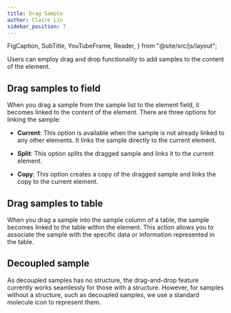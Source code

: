 ```yaml
---
title: Drag Sample
author: Claire Lin
sidebar_position: 7
---
```


  FigCaption,
  SubTitle,
  YouTubeFrame,
  Reader,
} from "@site/src/js/layout";

<SubTitle text="Drag Sample to Element" />
<Reader text="User" />

Users can employ drag and drop functionality to add samples to the content of the element.

## Drag samples to field

When you drag a sample from the sample list to the element field, it becomes linked to the content of the element. There are three options for linking the sample:

- **Current**: This option is available when the sample is not already linked to any other elements. It links the sample directly to the current element.

- **Split**: This option splits the dragged sample and links it to the current element.

- **Copy**: This option creates a copy of the dragged sample and links the copy to the current element.

<YouTubeFrame
  src="https://www.youtube-nocookie.com/embed/4xfPtWg7S-I"
  title="Converter Metadata."
  width="400"
/>

## Drag samples to table

When you drag a sample into the sample column of a table, the sample becomes linked to the table within the element. This action allows you to associate the sample with the specific data or information represented in the table.

## Decoupled sample

As decoupled samples has no structure, the drag-and-drop feature currently works seamlessly for those with a structure. However, for samples without a structure, such as decoupled samples, we use a standard molecule icon to represent them.
